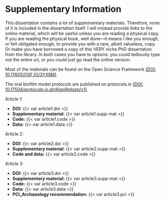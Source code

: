# Supplementary Information {.unnumbered}

This dissertation contains a lot of supplementary materials. Therefore,
none of it is included in the dissertation itself. I will instead provide
links to the online material, which will be useful unless you are
reading a physical copy. If you are reading the physical book, well done---it means I like you enough,
or felt obligated enough, to provide you with a rare, albeit valueless, copy.
Or mabe you have borrowed a copy of this VERY
niche PhD dissertation from the library.
In both cases you have to options: you could tediously type out the entire url,
or you could just go read the online version.

Most of the materials can be found on the Open Science Framework [(DOI: 10.17605/OSF.IO/3YX8M)](https://doi.org/10.17605/OSF.IO/3YX8M).

The oral biofilm model protocols are published on protocols.io [(DOI: 10.17504/protocols.io.dm6gpj9rdgzp/v1)](https://dx.doi.org/10.17504/protocols.io.dm6gpj9rdgzp/v1).

Article 1: 

- **DOI:** {{< var article1.doi >}}
- **Supplementary material:** {{< var article1.supp-mat >}}
- **Code:** {{< var article1.code >}}
- **Data:** {{< var article1.data >}}

Article 2:

- **DOI:** {{< var article2.doi >}}
- **Supplementary material:** {{< var article2.supp-mat >}}
- **Code and data:** {{< var article2.code >}}

Article 3: 

- **DOI:** {{< var article3.doi >}}
- **Supplementary material:** {{< var article3.supp-mat >}}
- **Code:** {{< var article3.code >}}
- **Data:** {{< var article3.data >}}
- **PCI_Archaeology recommendation:** {{< var article3.pci >}}
